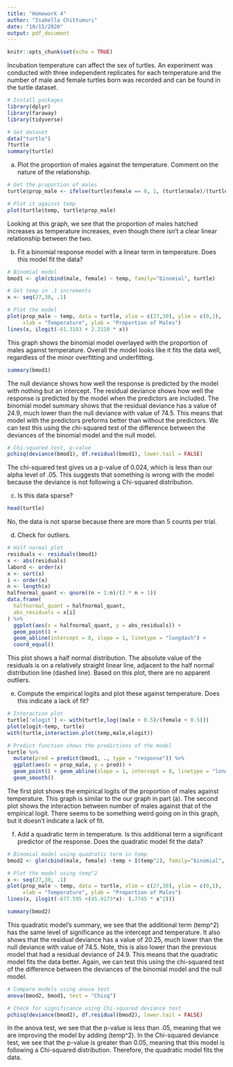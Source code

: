 ```yaml
---
title: "Homework 4"
author: "Isabella Chittumuri"
date: "10/15/2020"
output: pdf_document
---
```


```r
knitr::opts_chunk$set(echo = TRUE)
```

Incubation temperature can affect the sex of turtles. An experiment was conducted
with three independent replicates for each temperature and the number of male
and female turtles born was recorded and can be found in the turtle dataset.

```r
# Install packages
library(dplyr)
library(faraway)
library(tidyverse)
```

```r
# Get dataset
data("turtle")
?turtle
summary(turtle)
```

(a) Plot the proportion of males against the temperature. Comment on the nature of the relationship.

```r
# Get the proportion of males
turtle$prop_male <- ifelse(turtle$female == 0, 1, (turtle$male)/(turtle$male+turtle$female))

# Plot it against temp
plot(turtle$temp, turtle$prop_male)
```

Looking at this graph, we see that the proportion of males hatched increases as temperature increases, even though there isn't a clear linear relationship between the two.

(b) Fit a binomial response model with a linear term in temperature. Does this model fit the data?

```r
# Binomial model
bmod1 <- glm(cbind(male, female) ~ temp, family="binomial", turtle)

# Get temp in .1 increments
x <- seq(27,30, .1)

# Plot the model
plot(prop_male ~ temp, data = turtle, xlim = c(27,30), ylim = c(0,1),
     xlab = "Temperature", ylab = "Proportion of Males")
lines(x, ilogit(-61.3183 + 2.2110 * x))
```

This graph shows the binomial model overlayed with the proportion of males against temperature. Overall the model looks like it fits the data well, regardless of the minor overfitting and underfitting.

```r
summary(bmod1)
```

The null deviance shows how well the response is predicted by the model with nothing but an intercept. The residual deviance shows how well the response is predicted by the model when the predictors are included. The binomial model summary shows that the residual deviance has a value of 24.9, much lower than the null deviance with value of 74.5. This means that model with the predictors preforms better than without the predictors. We can test this using the chi-squared test of the difference between the deviances of the binomial model and the null model.

```r
# Chi-squared test, p-value
pchisq(deviance(bmod1), df.residual(bmod1), lower.tail = FALSE)
```

The chi-squared test gives us a p-value of 0.024, which is less than our alpha level of .05. This suggests that something is wrong with the model because the deviance is not following a Chi-squared distribution.

(c) Is this data sparse?

```r
head(turtle)
```

No, the data is not sparse because there are more than 5 counts per trial.

(d) Check for outliers.

```r
# Half normal plot
residuals <- residuals(bmod1)
x <- abs(residuals)
labord <- order(x)
x <- sort(x)
i <- order(x)
n <- length(x)
halfnormal_quant <- qnorm((n + 1:n)/(2 * n + 1))
data.frame(
  halfnormal_quant = halfnormal_quant,
  abs_residuals = x[i]
) %>% 
  ggplot(aes(x = halfnormal_quant, y = abs_residuals)) +
  geom_point() +
  geom_abline(intercept = 0, slope = 1, linetype = "longdash") +
  coord_equal()
```

This plot shows a half normal distribution. The absolute value of the residuals is on a relatively straight linear line, adjacent to the half normal distribution line (dashed line). Based on this plot, there are no apparent outliers.

(e) Compute the empirical logits and plot these against temperature. Does this indicate a lack of fit?

```r
# Interaction plot
turtle['elogit'] <- with(turtle,log((male + 0.5)/(female + 0.5)))
plot(elogit~temp, turtle)
with(turtle,interaction.plot(temp,male,elogit))

# Predict function shows the predictions of the model
turtle %>% 
  mutate(pred = predict(bmod1, ., type = "response")) %>% 
  ggplot(aes(x = prop_male, y = pred)) +
  geom_point() + geom_abline(slope = 1, intercept = 0, linetype = "longdash") + 
  geom_smooth()
```

The first plot shows the empirical logits of the proportion of males against temperature. This graph is similar to the our graph in part (a). The second plot shows the interaction between number of males against that of the empirical logit. There seems to be something weird going on in this graph, but it doesn't indicate a lack of fit.

(f) Add a quadratic term in temperature. Is this additional term a significant predictor of the response. Does the quadratic model fit the data?

```r
# Binomial model using quadratic term in temp
bmod2 <- glm(cbind(male, female) ~temp + I(temp^2), family="binomial", turtle)

# Plot the model using temp^2
x <- seq(27,30, .1)
plot(prop_male ~ temp, data = turtle, xlim = c(27,30), ylim = c(0,1),
     xlab = "Temperature", ylab = "Proportion of Males")
lines(x, ilogit(-677.595 +(45.9173*x)- (.7745 * x^2)))
```

```r
summary(bmod2)
```

This quadratic model's summary, we see that the additional term (temp^2) has the same level of significance as the intercept and temperature. It also shows that the residual deviance has a value of 20.25, much lower than the null deviance with value of 74.5. Note, this is also lower than the previous model that had a residual deviance of 24.9. This means that the quadratic model fits the data better. Again, we can test this using the chi-squared test of the difference between the deviances of the binomial model and the null model.

```r
# Compare models using anova test
anova(bmod2, bmod1, test = "Chisq")

# Check for significance using Chi-squared deviance test
pchisq(deviance(bmod2), df.residual(bmod2), lower.tail = FALSE)
```

In the anova test, we see that the p-value is less than .05, meaning that we are improving the model by adding (temp^2). In the Chi-squared deviance test, we see that the p-value is greater than 0.05, meaning that this model is following a Chi-squared distribution. Therefore, the quadratic model fits the data.





